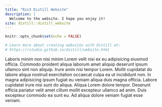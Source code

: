 ```yaml
---
title: "Rin3 Distill Website"
description: |
  Welcome to the website. I hope you enjoy it!
site: distill::distill_website
---
```


```r
knitr::opts_chunk$set(echo = FALSE)

# Learn more about creating websites with Distill at:
# https://rstudio.github.io/distill/website.html

```


Laboris minim non nisi minim Lorem velit nisi ex eu adipisicing eiusmod officia. Commodo proident aliqua laborum amet aliquip deserunt ipsum ullamco sint non aliquip. Irure anim nisi tempor Lorem. Mollit cupidatat do labore aliqua nostrud exercitation occaecat culpa ea ut incididunt non. In magna adipisicing ipsum fugiat eu veniam aliqua duis magna officia. Labore cupidatat irure nisi sunt do aliqua. Aliqua Lorem dolore tempor. Deserunt officia pariatur velit amet cillum mollit excepteur ullamco ad anim. Duis excepteur commodo ea sunt eu. Ad aliqua dolore veniam fugiat esse veniam.